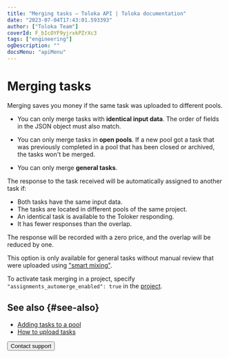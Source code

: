 ```yaml
---
title: "Merging tasks — Toloka API | Toloka documentation"
date: "2023-07-04T17:43:01.593393"
author: ["Toloka Team"]
coverId: F_bIcOYF9yjrxkPZrXc3
tags: ["engineering"]
ogDescription: ""
docsMenu: "apiMenu"
---
```


# Merging tasks

Merging saves you money if the same task was uploaded to different pools.

<Note mode="restriction" title="Restriction">

- You can only merge tasks with **identical input data**. The order of fields in the JSON object must also match.

- You can only merge tasks in **open pools**. If a new pool got a task that was previously completed in a pool that has been closed or archived, the tasks won't be merged.

- You can only merge **general tasks**.

</Note>

The response to the task received will be automatically assigned to another task if:

- Both tasks have the same input data.
- The tasks are located in different pools of the same project.
- An identical task is available to the Toloker responding.
- It has fewer responses than the overlap.

The response will be recorded with a zero price, and the overlap will be reduced by one.

This option is only available for general tasks without manual review that were uploaded using ["smart mixing"](/docs/guide/distribute-tasks-by-pages#smart-mixing).

To activate task merging in a project, specify `"assignments_automerge_enabled": true` in the [project](https://toloka.ai/docs/api/api-reference/#tag--project).

## See also {#see-also}

- [Adding tasks to a pool](/docs/guide/pool)
- [How to upload tasks](/docs/guide/task_upload)

<Button themeColor="light" view="default" size="l" type="link" url="/docs/guide/troubleshooting/support?form-source=api-tasks">Contact support</Button>